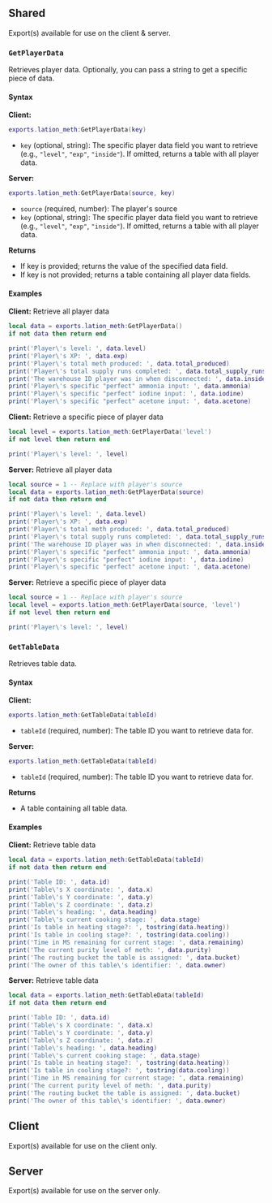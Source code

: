 ## Shared
Export(s) available for use on the client & server.

### ```GetPlayerData```
Retrieves player data. Optionally, you can pass a string to get a specific piece of data.

#### Syntax

**Client:**
```lua copy
exports.lation_meth:GetPlayerData(key)
```
* `key` (optional, string): The specific player data field you want to retrieve (e.g., `"level"`, `"exp"`, `"inside"`). If omitted, returns a table with all player data.

**Server:**
```lua copy
exports.lation_meth:GetPlayerData(source, key)
```
* `source` (required, number): The player's source
* `key` (optional, string): The specific player data field you want to retrieve (e.g., `"level"`, `"exp"`, `"inside"`). If omitted, returns a table with all player data.

**Returns**
* If key is provided; returns the value of the specified data field.
* If key is not provided; returns a table containing all player data fields.

#### Examples  
**Client:** Retrieve all player data
```lua filename="client.lua" copy
local data = exports.lation_meth:GetPlayerData()
if not data then return end

print('Player\'s level: ', data.level)
print('Player\'s XP: ', data.exp)
print('Player\'s total meth produced: ', data.total_produced)
print('Player\'s total supply runs completed: ', data.total_supply_runs)
print('The warehouse ID player was in when disconnected: ', data.inside)
print('Player\'s specific "perfect" ammonia input: ', data.ammonia)
print('Player\'s specific "perfect" iodine input: ', data.iodine)
print('Player\'s specific "perfect" acetone input: ', data.acetone)
```
**Client:** Retrieve a specific piece of player data
```lua filename="client.lua" copy
local level = exports.lation_meth:GetPlayerData('level')
if not level then return end

print('Player\'s level: ', level)
```
**Server:** Retrieve all player data
```lua filename="server.lua" copy
local source = 1 -- Replace with player's source
local data = exports.lation_meth:GetPlayerData(source)
if not data then return end

print('Player\'s level: ', data.level)
print('Player\'s XP: ', data.exp)
print('Player\'s total meth produced: ', data.total_produced)
print('Player\'s total supply runs completed: ', data.total_supply_runs)
print('The warehouse ID player was in when disconnected: ', data.inside)
print('Player\'s specific "perfect" ammonia input: ', data.ammonia)
print('Player\'s specific "perfect" iodine input: ', data.iodine)
print('Player\'s specific "perfect" acetone input: ', data.acetone)
```
**Server:** Retrieve a specific piece of player data
```lua filename="server.lua" copy
local source = 1 -- Replace with player's source
local level = exports.lation_meth:GetPlayerData(source, 'level')
if not level then return end

print('Player\'s level: ', level)
```

### ```GetTableData```
Retrieves table data.

#### Syntax

**Client:**
```lua copy
exports.lation_meth:GetTableData(tableId)
```
* `tableId` (required, number): The table ID you want to retrieve data for.

**Server:**
```lua copy
exports.lation_meth:GetTableData(tableId)
```
* `tableId` (required, number): The table ID you want to retrieve data for.

**Returns**
* A table containing all table data.

#### Examples  
**Client:** Retrieve table data
```lua filename="client.lua" copy
local data = exports.lation_meth:GetTableData(tableId)
if not data then return end

print('Table ID: ', data.id)
print('Table\'s X coordinate: ', data.x)
print('Table\'s Y coordinate: ', data.y)
print('Table\'s Z coordinate: ', data.z)
print('Table\'s heading: ', data.heading)
print('Table\'s current cooking stage: ', data.stage)
print('Is table in heating stage?: ', tostring(data.heating))
print('Is table in cooling stage?: ', tostring(data.cooling))
print('Time in MS remaining for current stage: ', data.remaining)
print('The current purity level of meth: ', data.purity)
print('The routing bucket the table is assigned: ', data.bucket)
print('The owner of this table\'s identifier: ', data.owner)
```
**Server:** Retrieve table data
```lua filename="server.lua" copy
local data = exports.lation_meth:GetTableData(tableId)
if not data then return end

print('Table ID: ', data.id)
print('Table\'s X coordinate: ', data.x)
print('Table\'s Y coordinate: ', data.y)
print('Table\'s Z coordinate: ', data.z)
print('Table\'s heading: ', data.heading)
print('Table\'s current cooking stage: ', data.stage)
print('Is table in heating stage?: ', tostring(data.heating))
print('Is table in cooling stage?: ', tostring(data.cooling))
print('Time in MS remaining for current stage: ', data.remaining)
print('The current purity level of meth: ', data.purity)
print('The routing bucket the table is assigned: ', data.bucket)
print('The owner of this table\'s identifier: ', data.owner)
```

## Client
Export(s) available for use on the client only.

## Server
Export(s) available for use on the server only.
